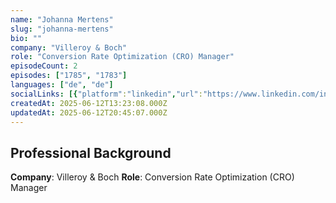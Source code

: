 ```yaml
---
name: "Johanna Mertens"
slug: "johanna-mertens"
bio: ""
company: "Villeroy & Boch"
role: "Conversion Rate Optimization (CRO) Manager"
episodeCount: 2
episodes: ["1785", "1783"]
languages: ["de", "de"]
socialLinks: [{"platform":"linkedin","url":"https://www.linkedin.com/in/johanna-mertens-7a0522154/"}]
createdAt: 2025-06-12T13:23:08.000Z
updatedAt: 2025-06-12T20:45:07.000Z
---
```


## Professional Background

**Company**: Villeroy & Boch
**Role**: Conversion Rate Optimization (CRO) Manager

